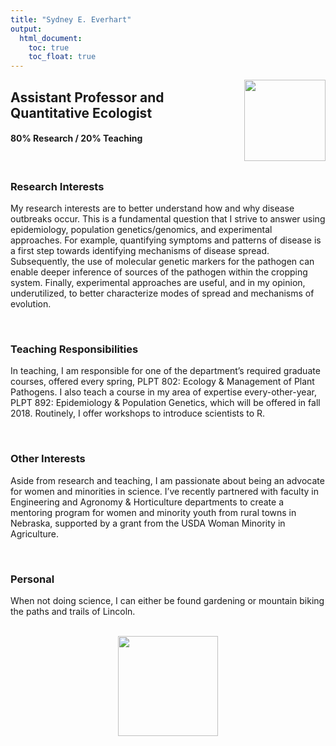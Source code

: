 ```yaml
---
title: "Sydney E. Everhart"
output:
  html_document:
    toc: true
    toc_float: true
---
```


<img style="float: right;" src="images/SydneyEverhart_2016.jpg" width="130px">

## Assistant Professor and Quantitative Ecologist
#### 80% Research / 20% Teaching

<br>

### Research Interests
My research interests are to better understand how and why disease outbreaks occur.  This is a fundamental question that I strive to answer using epidemiology, population genetics/genomics, and experimental approaches.  For example, quantifying symptoms and patterns of disease is a first step towards identifying mechanisms of disease spread.  Subsequently, the use of molecular genetic markers for the pathogen can enable deeper inference of sources of the pathogen within the cropping system.  Finally, experimental approaches are useful, and in my opinion, underutilized, to better characterize modes of spread and mechanisms of evolution.

<br>

### Teaching Responsibilities
In teaching, I am responsible for one of the department's required graduate courses, offered every spring, PLPT 802: Ecology & Management of Plant Pathogens.  I also teach a course in my area of expertise every-other-year, PLPT 892: Epidemiology & Population Genetics, which will be offered in fall 2018.  Routinely, I offer workshops to introduce scientists to R.  

<br>

### Other Interests
Aside from research and teaching, I am passionate about being an advocate for women and minorities in science.  I've recently partnered with faculty in Engineering and Agronomy & Horticulture departments to create a mentoring program for women and minority youth from rural towns in Nebraska, supported by a grant from the USDA Woman Minority in Agriculture. 

<br>

### Personal
When not doing science, I can either be found gardening or mountain biking the paths and trails of Lincoln.

<br>
<center>
<img src="images/SydneyCompostPile.jpg" width="160px">
</center>
